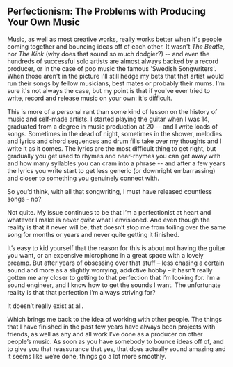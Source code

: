 <h2 className="text-center"> Perfectionism: The Problems with Producing Your Own Music </h2>

Music, as well as most creative works, really works better when it's people coming together and bouncing ideas off of each other. It wasn't *The Beatle*, nor *The Kink* (why does that sound so much dodgier?) -- and even the hundreds of successful solo artists are almost always backed by a record producer, or in the case of pop music the famous 'Swedish Songwriters'. When those aren't in the picture I'll still hedge my bets that that artist would run their songs by fellow musicians, best mates or probably their mums. I'm sure it's not always the case, but my point is that if you've ever tried to write, record and release music on your own: it's difficult.

This is more of a personal rant than some kind of lesson on the history of music and self-made artists. I started playing the guitar when I was 14, graduated from a degree in music production at 20 -- and I write loads of songs. Sometimes in the dead of night, sometimes in the shower, melodies and lyrics and chord sequences and drum fills take over my thoughts and I write it as it comes. The lyrics are the most difficult thing to get right, but gradually you get used to rhymes and near-rhymes you can get away with and how many syllables you can cram into a phrase -- and after a few years the lyrics you write start to get less generic (or downright embarrassing) and closer to something you genuinely connect with.

So you’d think, with all that songwriting, I must have released countless songs - no? 

Not quite. My issue continues to be that I’m a perfectionist at heart and whatever I make is never *quite* what I envisioned. And even though the reality is that it never will be, that doesn’t stop me from toiling over the same song for months or years and never quite getting it finished.

It’s easy to kid yourself that the reason for this is about not having the guitar you want, or an expensive microphone in a great space with a lovely preamp. But after years of obsessing over that stuff – less chasing a certain sound and more as a slightly worrying, addictive hobby – it hasn’t really gotten me any closer to getting to that perfection that I’m looking for. I’m a sound engineer, and I know how to get the sounds I want. The unfortunate reality is that that perfection I’m always striving for?

It doesn’t really exist at all. 

Which brings me back to the idea of working with other people. The things that I have finished in the past few years have always been projects with friends, as well as any and all work I’ve done as a producer on other people’s music. As soon as you have somebody to bounce ideas off of, and to give you that reassurance that yes, that does actually sound amazing and it seems like we’re done, things go a lot more smoothly. 
